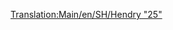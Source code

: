 [[Translation:Main/en/SH/Hendry "25"]]{{hu/Navbox Mozdonyok}}
{{hu/Vonatok|
|Name=SH/Hendry "25"
|Image=[[File:en/Shhendry25.png]]
|Cost=£17,578 ($35.156)
|Speed=128 km/h (80 mph)
|Weight=72 t
|Power=1,250 LE (932 kW)
|Annual=£1,447 ($2.894)
|Designed=1962
|Lifespan=18
|Capacity=N/A|Leírás=Ez az első nehéz teherrakomány vontatására alkalmas dízelmozdony. Gyengébb, mint az [[Main/hu/UU "37"|UU "37"]], alig jobb, mint a [[Main/hu/Ginzu "A4"|Ginzu "A4"]], az  [[Main/hu/SH "8P"|SH "8P"]]-hez képest pedig a szerepe alárendelt. Könnyű vagy középsúlyos rakományhoz használatos leginkább, az "igásló" szerepét tölti be, hasonlóan, mint a játék kezdetén a [[Main/hu/Chaney "Jubilee"|Chaney "Jubilee"]].

|Valósság=''British Rail 25'' sorozat
}}